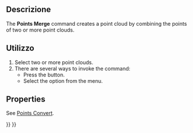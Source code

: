 <languages/>

<div class="mw-translate-fuzzy">
{{Docnav/it|[[Points PolyCut/it|Taglia una nuvola di punti]]||[[Points_Workbench/it|Punti]]|IconL=PolygonPick.svg|IconC=Workbench_Points.svg|IconR=}}
</div>

{{GuiCommand/it
|Name=Points_Merge
|Name/it=Unisci le nuvole di punti
|Empty=1
|MenuLocation=Punti → Unisci le nuvole di punti
|Workbenches=[[Points_Workbench/it|Punti]]
|SeeAlso=
}}

<span id="Description"></span>
<div class="mw-translate-fuzzy">
== Descrizione ==
</div>

The '''Points Merge''' command creates a point cloud by combining the points of two or more point clouds.

<span id="Usage"></span>
<div class="mw-translate-fuzzy">
== Utilizzo ==
</div>

# Select two or more point clouds.
# There are several ways to invoke the command:
#* Press the {{Button|[[Image:Points_Merge.svg|16px]] [[Points_Merge|Merge point clouds]]}} button.
#* Select the {{MenuCommand|Points → [[Image:Points_Merge.svg|16px]] Merge point clouds}} option from the menu.

==Properties==

See [[Points_Convert|Points Convert]].


<div class="mw-translate-fuzzy">
{{Docnav/it|[[Points PolyCut/it|Taglia una nuvola di punti]]||[[Points_Workbench/it|Punti]]|IconL=PolygonPick.svg|IconC=Workbench_Points.svg|IconR=}}
</div>

{{Points Tools navi{{#translation:}}}}
{{Userdocnavi{{#translation:}}}}